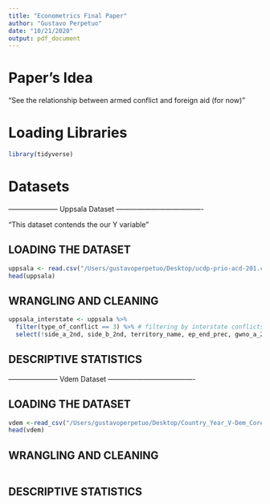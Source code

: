 ```yaml
---
title: "Econometrics Final Paper"
author: "Gustavo Perpetuo"
date: "10/21/2020"
output: pdf_document
---
```


# Paper's Idea
"See the relationship between armed conflict and foreign aid (for now) "  

# Loading Libraries
```r
library(tidyverse)
```

# Datasets

--------------------- Uppsala Dataset -------------------------------------

"This dataset contends the our Y variable"

## LOADING THE DATASET 
```r
uppsala <- read.csv("/Users/gustavoperpetuo/Desktop/ucdp-prio-acd-201.csv") #Loading 
head(uppsala) 
```

## WRANGLING AND CLEANING
```r
uppsala_interstate <- uppsala %>% 
  filter(type_of_conflict == 3) %>% # filtering by interstate conflicts 
  select(!side_a_2nd, side_b_2nd, territory_name, ep_end_prec, gwno_a_2nd, gwno_b, gwno_b_2nd, gwno_loc) # removing nule variables 
```

## DESCRIPTIVE STATISTICS

--------------------- Vdem Dataset -------------------------------------

## LOADING THE DATASET
```r
vdem <-read_csv("/Users/gustavoperpetuo/Desktop/Country_Year_V-Dem_Core_CSV_v10/vdem.csv")
head(vdem)
```

## WRANGLING AND CLEANING

```r

```

## DESCRIPTIVE STATISTICS







